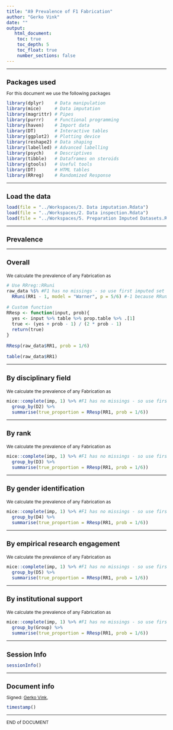 ```yaml
---
title: "A9 Prevalence of F1 Fabrication"
author: "Gerko Vink"
date: ""
output: 
   html_document:
    toc: true
    toc_depth: 5
    toc_float: true
    number_sections: false
---
```


<style type="text/css">
  
body{ /* Normal  */
  font-size: 12px;
  }
td {  /* Table  */
  font-size: 12px;
}
h1.title {
  font-size: 18px;
  color: DarkBlue;
}
h1 { /* Header 1 */
  font-size: 18px;
}
h2 { /* Header 2 */
  font-size: 18px;
}
h3 { /* Header 3 */
  font-size: 18px;
}
code.r{ /* Code block */
  font-size: 12px;
}
pre { /* Code block - determines code spacing between lines */
  font-size: 14px;
}
</style>

---

# Packages used
For this document we use the following packages
```r
library(dplyr)    # Data manipulation
library(mice)     # Data imputation
library(magrittr) # Pipes
library(purrr)    # Functional programming
library(haven)    # Import data
library(DT)       # Interactive tables
library(ggplot2)  # Plotting device
library(reshape2) # Data shaping
library(labelled) # Advanced labelling
library(psych)    # Descriptives
library(tibble)   # Dataframes on steroids
library(gtools)   # Useful tools
library(DT)       # HTML tables
library(RRreg)    # Randomized Response
```

---

# Load the data
```r
load(file = "../Workspaces/3. Data imputation.Rdata")
load(file = "../Workspaces/2. Data inspection.Rdata")
load(file = "../Workspaces/5. Preparation Imputed Datasets.Rdata")
```

---

## Prevalence

---

### Overall
We calculate the prevalence of any Fabrication as
```r
# Use RRreg::RRuni
raw_data %$% #F1 has no missings - so use first imputed set
  RRuni(RR1 - 1, model = "Warner", p = 5/6) #-1 because RRuni needs vector of 0 and 1 - not 1 and 2

# Custom function
RResp <- function(input, prob){
  yes <- input %>% table %>% prop.table %>% .[1]
  true <- (yes + prob - 1) / (2 * prob - 1)
  return(true)
}

RResp(raw_data$RR1, prob = 1/6)

table(raw_data$RR1)
```

---

### By disciplinary field
We calculate the prevalence of any Fabrication as
```r
mice::complete(imp, 1) %>% #F1 has no missings - so use first imputed set
  group_by(D2) %>% 
  summarise(true_proportion = RResp(RR1, prob = 1/6)) 
```

---

### By rank
We calculate the prevalence of any Fabrication as
```r
mice::complete(imp, 1) %>% #F1 has no missings - so use first imputed set
  group_by(D3) %>% 
  summarise(true_proportion = RResp(RR1, prob = 1/6)) 
```

---

### By gender identification
We calculate the prevalence of any Fabrication as
```r
mice::complete(imp, 1) %>% #F1 has no missings - so use first imputed set
  group_by(D4) %>% 
  summarise(true_proportion = RResp(RR1, prob = 1/6)) 
```
---

### By  empirical research engagement
We calculate the prevalence of any Fabrication as
```r
mice::complete(imp, 1) %>% #F1 has no missings - so use first imputed set
  group_by(D5) %>% 
  summarise(true_proportion = RResp(RR1, prob = 1/6)) 
```

---

### By institutional support
We calculate the prevalence of any Fabrication as
```r
mice::complete(imp, 1) %>% #F1 has no missings - so use first imputed set
  group_by(Group) %>% 
  summarise(true_proportion = RResp(RR1, prob = 1/6)) 
```

---

# Session Info
```r
sessionInfo()
```

---

# Document info
Signed: 
[Gerko Vink](https://www.gerkovink.com), 

```r
timestamp()
```

---

END of DOCUMENT


